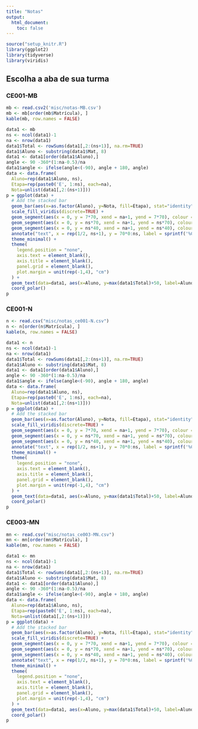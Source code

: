 ```yaml
---
title: "Notas"
output:
  html_document:
    toc: false
---
```


```r
source("setup_knitr.R")
library(ggplot2)
library(tidyverse)
library(viridis)
```

## Escolha a aba de sua turma {.tabset}

### CE001-MB

```r
mb <- read.csv2('misc/notas-MB.csv')
mb <- mb[order(mb$Matrícula), ]
kable(mb, row.names = FALSE)
```


```r
data1 <- mb
ns <- ncol(data1)-1
na <- nrow(data1)
data1$Total <- rowSums(data1[,2:(ns+1)], na.rm=TRUE)
data1$Aluno <- substring(data1$Mat, 8)
data1 <- data1[order(data1$Aluno),]
angle <- 90 -360*(1:na-0.5)/na
data1$angle <- ifelse(angle<(-90), angle + 180, angle)
data <- data.frame(
  Aluno=rep(data1$Aluno, ns), 
  Etapa=rep(paste0('E', 1:ns), each=na), 
  Nota=unlist(data1[,2:(ns+1)]))
p = ggplot(data) +      
  # Add the stacked bar
  geom_bar(aes(x=as.factor(Aluno), y=Nota, fill=Etapa), stat="identity", alpha=0.5) +
  scale_fill_viridis(discrete=TRUE) +
  geom_segment(aes(x = 0, y = 7*70, xend = na+1, yend = 7*70), colour = "blue", alpha=1, size=0.3 , inherit.aes = FALSE ) + ### numero necessario de pontos em 7 sabatinas
  geom_segment(aes(x = 0, y = ns*70, xend = na+1, yend = ns*70), colour = "green", alpha=1, size=0.3 , inherit.aes = FALSE ) + ### linha na media igual 70
  geom_segment(aes(x = 0, y = ns*40, xend = na+1, yend = ns*40), colour = "red", alpha=1, size=0.3 , inherit.aes = FALSE ) + ### linha na media igual 40
  annotate("text", x = rep(1/2, ns+1), y = 70*0:ns, label = sprintf('%02d', 70*0:ns) , color="brown", size=3 , angle=0, fontface="bold", hjust=1) +
  theme_minimal() +
  theme(
    legend.position = "none",
    axis.text = element_blank(),
    axis.title = element_blank(),
    panel.grid = element_blank(),
    plot.margin = unit(rep(-1,4), "cm") 
  ) +
  geom_text(data=data1, aes(x=Aluno, y=max(data1$Total)+50, label=Aluno), color="black", fontface="bold",alpha=0.6, size=3, angle=data1$angle, inherit.aes = FALSE ) +
  coord_polar()  
p
```


### CE001-N

```r
n <- read.csv("misc/notas_ce001-N.csv")
n <- n[order(n$Matrícula), ]
kable(n, row.names = FALSE)
```

```r
data1 <- n
ns <- ncol(data1)-1
na <- nrow(data1)
data1$Total <- rowSums(data1[,2:(ns+1)], na.rm=TRUE)
data1$Aluno <- substring(data1$Mat, 8)
data1 <- data1[order(data1$Aluno),]
angle <- 90 -360*(1:na-0.5)/na
data1$angle <- ifelse(angle<(-90), angle + 180, angle)
data <- data.frame(
  Aluno=rep(data1$Aluno, ns), 
  Etapa=rep(paste0('E', 1:ns), each=na), 
  Nota=unlist(data1[,2:(ns+1)]))
p = ggplot(data) +      
  # Add the stacked bar
  geom_bar(aes(x=as.factor(Aluno), y=Nota, fill=Etapa), stat="identity", alpha=0.5) +
  scale_fill_viridis(discrete=TRUE) +
  geom_segment(aes(x = 0, y = 7*70, xend = na+1, yend = 7*70), colour = "blue", alpha=1, size=0.3 , inherit.aes = FALSE ) + ### numero necessario de pontos em 7 sabatinas
  geom_segment(aes(x = 0, y = ns*70, xend = na+1, yend = ns*70), colour = "green", alpha=1, size=0.3 , inherit.aes = FALSE ) + ### linha na media igual 70
  geom_segment(aes(x = 0, y = ns*40, xend = na+1, yend = ns*40), colour = "red", alpha=1, size=0.3 , inherit.aes = FALSE ) + ### linha na media igual 40
  annotate("text", x = rep(1/2, ns+1), y = 70*0:ns, label = sprintf('%02d', 70*0:ns) , color="brown", size=3 , angle=0, fontface="bold", hjust=1) +
  theme_minimal() +
  theme(
    legend.position = "none",
    axis.text = element_blank(),
    axis.title = element_blank(),
    panel.grid = element_blank(),
    plot.margin = unit(rep(-1,4), "cm") 
  ) +
  geom_text(data=data1, aes(x=Aluno, y=max(data1$Total)+50, label=Aluno), color="black", fontface="bold",alpha=0.6, size=3, angle=data1$angle, inherit.aes = FALSE ) +
  coord_polar()  
p
```

### CE003-MN

```r
mn <- read.csv("misc/notas_ce003-MN.csv")
mn <- mn[order(mn$Matrícula), ]
kable(mn, row.names = FALSE)
```

```r
data1 <- mn
ns <- ncol(data1)-1
na <- nrow(data1)
data1$Total <- rowSums(data1[,2:(ns+1)], na.rm=TRUE)
data1$Aluno <- substring(data1$Mat, 8)
data1 <- data1[order(data1$Aluno),]
angle <- 90 -360*(1:na-0.5)/na
data1$angle <- ifelse(angle<(-90), angle + 180, angle)
data <- data.frame(
  Aluno=rep(data1$Aluno, ns), 
  Etapa=rep(paste0('E', 1:ns), each=na), 
  Nota=unlist(data1[,2:(ns+1)]))
p = ggplot(data) +      
  # Add the stacked bar
  geom_bar(aes(x=as.factor(Aluno), y=Nota, fill=Etapa), stat="identity", alpha=0.5) +
  scale_fill_viridis(discrete=TRUE) +
  geom_segment(aes(x = 0, y = 7*70, xend = na+1, yend = 7*70), colour = "blue", alpha=1, size=0.3 , inherit.aes = FALSE ) + ### numero necessario de pontos em 7 sabatinas
  geom_segment(aes(x = 0, y = ns*70, xend = na+1, yend = ns*70), colour = "green", alpha=1, size=0.3 , inherit.aes = FALSE ) + ### linha na media igual 70
  geom_segment(aes(x = 0, y = ns*40, xend = na+1, yend = ns*40), colour = "red", alpha=1, size=0.3 , inherit.aes = FALSE ) + ### linha na media igual 40
  annotate("text", x = rep(1/2, ns+1), y = 70*0:ns, label = sprintf('%02d', 70*0:ns) , color="brown", size=3 , angle=0, fontface="bold", hjust=1) +
  theme_minimal() +
  theme(
    legend.position = "none",
    axis.text = element_blank(),
    axis.title = element_blank(),
    panel.grid = element_blank(),
    plot.margin = unit(rep(-1,4), "cm") 
  ) +
  geom_text(data=data1, aes(x=Aluno, y=max(data1$Total)+50, label=Aluno), color="black", fontface="bold",alpha=0.6, size=3, angle=data1$angle, inherit.aes = FALSE ) +
  coord_polar()  
p
```
